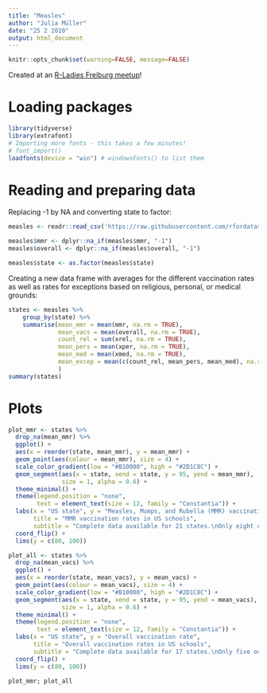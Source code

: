 ```yaml
---
title: "Measles"
author: "Julia Müller"
date: "25 2 2020"
output: html_document
---
```

```r
knitr::opts_chunk$set(warning=FALSE, message=FALSE)
```


Created at an [R-Ladies Freiburg meetup](https://www.meetup.com/rladies-freiburg/)!

# Loading packages
```r
library(tidyverse)
library(extrafont)
# Importing more fonts - this takes a few minutes!
# font_import() 
loadfonts(device = "win") # windowsFonts() to list them
```

# Reading and preparing data
Replacing -1 by NA and converting state to factor:
```r
measles <- readr::read_csv('https://raw.githubusercontent.com/rfordatascience/tidytuesday/master/data/2020/2020-02-25/measles.csv')

measles$mmr <- dplyr::na_if(measles$mmr, "-1")
measles$overall <- dplyr::na_if(measles$overall, "-1")

measles$state <- as.factor(measles$state)
```

Creating a new data frame with averages for the different vaccination rates as well as rates for exceptions based on religious, personal, or medical grounds:
```r
states <- measles %>% 
    group_by(state) %>% 
    summarise(mean_mmr = mean(mmr, na.rm = TRUE), 
              mean_vacs = mean(overall, na.rm = TRUE),
              count_rel = sum(xrel, na.rm = TRUE),
              mean_pers = mean(xper, na.rm = TRUE),
              mean_med = mean(xmed, na.rm = TRUE),
              mean_excep = mean(c(count_rel, mean_pers, mean_med), na.rm = TRUE)
              )
summary(states)
```

# Plots
```r
plot_mmr <- states %>% 
  drop_na(mean_mmr) %>% 
  ggplot() +
  aes(x = reorder(state, mean_mmr), y = mean_mmr) +
  geom_point(aes(colour = mean_mmr), size = 4) +
  scale_color_gradient(low = "#B10000", high = "#2D1C8C") +
  geom_segment(aes(x = state, xend = state, y = 95, yend = mean_mmr), 
               size = 1, alpha = 0.6) +
  theme_minimal() +
  theme(legend.position = "none",
        text = element_text(size = 12, family = "Constantia")) +
  labs(x = "US state", y = "Measles, Mumps, and Rubella (MMR) vaccination rate",
       title = "MMR vaccination rates in US schools",
       subtitle = "Complete data available for 21 states.\nOnly eight out of these have a vaccination rate of 95% or higher. \nArkansas' rate is by far the lowest, at only slightly over 80%.") +
  coord_flip() +
  lims(y = c(80, 100))

plot_all <- states %>% 
  drop_na(mean_vacs) %>% 
  ggplot() +
  aes(x = reorder(state, mean_vacs), y = mean_vacs) +
  geom_point(aes(colour = mean_vacs), size = 4) +
  scale_color_gradient(low = "#B10000", high = "#2D1C8C") +
  geom_segment(aes(x = state, xend = state, y = 95, yend = mean_vacs), 
               size = 1, alpha = 0.6) +
  theme_minimal() +
  theme(legend.position = "none",
        text = element_text(size = 12, family = "Constantia")) +
  labs(x = "US state", y = "Overall vaccination rate",
       title = "Overall vaccination rates in US schools",
       subtitle = "Complete data available for 17 states.\nOnly five out of these have a vaccination rate of 95% or higher. \nThis time, Idaho has the lowest rate.") +
  coord_flip() +
  lims(y = c(80, 100))

plot_mmr; plot_all
```

